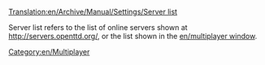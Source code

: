 [[Translation:en/Archive/Manual/Settings/Server list]]


[[Category:en/Multiplayer]]

Server list refers to the list of online servers shown at [http://servers.openttd.org/ http://servers.openttd.org/], or the list shown in the [[en/multiplayer window]].